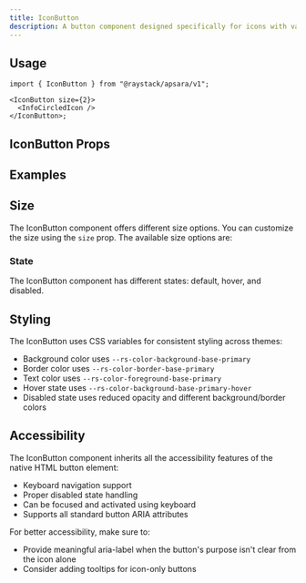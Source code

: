 ```yaml
---
title: IconButton
description: A button component designed specifically for icons with various sizes and states.
---
```



<Demo data={playground} />

## Usage

```tsx
import { IconButton } from "@raystack/apsara/v1";

<IconButton size={2}>
  <InfoCircledIcon />
</IconButton>;
```

## IconButton Props

<auto-type-table path="./props.ts" name="IconButtonProps" />

## Examples

## Size

The IconButton component offers different size options. You can customize the size using the `size` prop. The available size options are:

<Demo data={sizeDemo} />

### State

The IconButton component has different states: default, hover, and disabled.

<Demo data={stateDemo} />

## Styling

The IconButton uses CSS variables for consistent styling across themes:

- Background color uses `--rs-color-background-base-primary`
- Border color uses `--rs-color-border-base-primary`
- Text color uses `--rs-color-foreground-base-primary`
- Hover state uses `--rs-color-background-base-primary-hover`
- Disabled state uses reduced opacity and different background/border colors

## Accessibility

The IconButton component inherits all the accessibility features of the native HTML button element:

- Keyboard navigation support
- Proper disabled state handling
- Can be focused and activated using keyboard
- Supports all standard button ARIA attributes

For better accessibility, make sure to:

- Provide meaningful aria-label when the button's purpose isn't clear from the icon alone
- Consider adding tooltips for icon-only buttons
